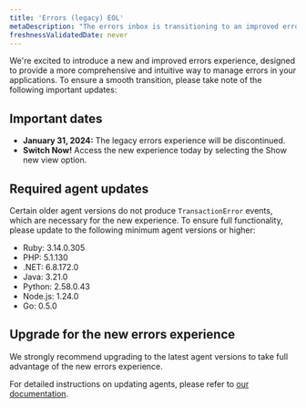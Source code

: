 ```yaml
---
title: 'Errors (legacy) EOL'
metaDescription: "The errors inbox is transitioning to an improved errors experience starting on January 31st 2023."
freshnessValidatedDate: never
---
```


We're excited to introduce a new and improved errors experience, designed to provide a more comprehensive and intuitive way to manage errors in your applications. To ensure a smooth transition, please take note of the following important updates:

## Important dates

* **January 31, 2024:** The legacy errors experience will be discontinued.
* **Switch Now!** Access the new experience today by selecting the Show new view option.

## Required agent updates

Certain older agent versions do not produce `TransactionError` events, which are necessary for the new experience. To ensure full functionality, please update to the following minimum agent versions or higher:

* Ruby: 3.14.0.305
* PHP: 5.1.130
* .NET: 6.8.172.0
* Java: 3.21.0
* Python: 2.58.0.43
* Node.js: 1.24.0
* Go: 0.5.0

## Upgrade for the new errors experience

We strongly recommend upgrading to the latest agent versions to take full advantage of the new errors experience.

For detailed instructions on updating agents, please refer to [our documentation](/docs/new-relic-solutions/new-relic-one/install-configure/update-new-relic-agent/).
